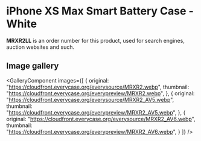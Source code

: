 
# iPhone XS Max Smart Battery Case - White

<Callout type='info' emoji='👉🏻'>**MRXR2LL** is an order number for this product, used for search engines, auction websites and such.</Callout>

## Image gallery

<GalleryComponent
    images={[
      {
        original: "https://cloudfront.everycase.org/everysource/MRXR2.webp",
        thumbnail: "https://cloudfront.everycase.org/everypreview/MRXR2.webp",
      },
      {
        original: "https://cloudfront.everycase.org/everysource/MRXR2_AV5.webp",
        thumbnail: "https://cloudfront.everycase.org/everypreview/MRXR2_AV5.webp",
      },
      {
        original: "https://cloudfront.everycase.org/everysource/MRXR2_AV6.webp",
        thumbnail: "https://cloudfront.everycase.org/everypreview/MRXR2_AV6.webp",
      }
    ]}
  />
